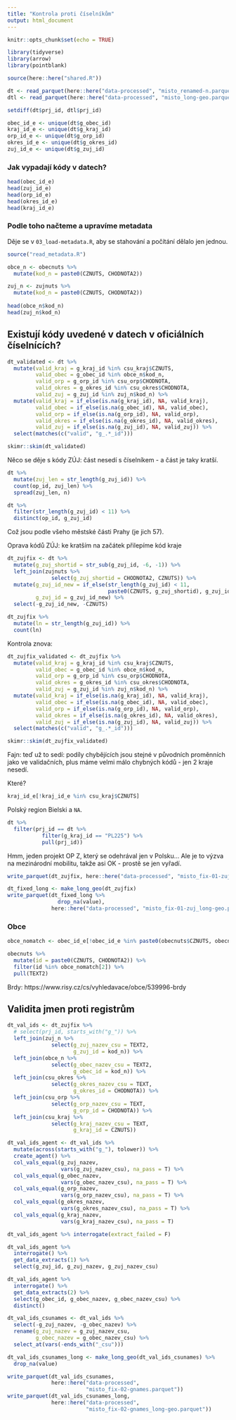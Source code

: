 ```yaml
---
title: "Kontrola proti číselníkům"
output: html_document
---
```


```r
knitr::opts_chunk$set(echo = TRUE)

library(tidyverse)
library(arrow)
library(pointblank)

source(here::here("shared.R"))
```

```r
dt <- read_parquet(here::here("data-processed", "misto_renamed-n.parquet"))
dtl <- read_parquet(here::here("data-processed", "misto_long-geo.parquet"))
```

```r
setdiff(dt$prj_id, dtl$prj_id)
```


```r
obec_id_e <- unique(dt$g_obec_id)
kraj_id_e <- unique(dt$g_kraj_id)
orp_id_e <- unique(dt$g_orp_id)
okres_id_e <- unique(dt$g_okres_id)
zuj_id_e <- unique(dt$g_zuj_id)
```


### Jak vypadají kódy v datech?

```r
head(obec_id_e)
head(zuj_id_e)
head(orp_id_e)
head(okres_id_e)
head(kraj_id_e)
```

### Podle toho načteme a upravíme metadata

Děje se v `03_load-metadata.R`, aby se stahování a počítání dělalo jen jednou.

```r
source("read_metadata.R")
```

```r
obce_n <- obecnuts %>% 
  mutate(kod_n = paste0(CZNUTS, CHODNOTA2))

zuj_n <- zujnuts %>% 
  mutate(kod_n = paste0(CZNUTS, CHODNOTA2))
  
head(obce_n$kod_n)
head(zuj_n$kod_n)
```

## Existují kódy uvedené v datech v oficiálních číselnících?

```r
dt_validated <- dt %>% 
  mutate(valid_kraj = g_kraj_id %in% csu_kraj$CZNUTS,
         valid_obec = g_obec_id %in% obce_n$kod_n,
         valid_orp = g_orp_id %in% csu_orp$CHODNOTA,
         valid_okres = g_okres_id %in% csu_okres$CHODNOTA,
         valid_zuj = g_zuj_id %in% zuj_n$kod_n) %>% 
  mutate(valid_kraj = if_else(is.na(g_kraj_id), NA, valid_kraj),
         valid_obec = if_else(is.na(g_obec_id), NA, valid_obec),
         valid_orp = if_else(is.na(g_orp_id), NA, valid_orp),
         valid_okres = if_else(is.na(g_okres_id), NA, valid_okres),
         valid_zuj = if_else(is.na(g_zuj_id), NA, valid_zuj)) %>% 
  select(matches(c("valid", "g_.*_id")))

skimr::skim(dt_validated)
```

Něco se děje s kódy ZÚJ: část nesedí s číselníkem - a část je taky kratší.

```r
dt %>% 
  mutate(zuj_len = str_length(g_zuj_id)) %>% 
  count(op_id, zuj_len) %>% 
  spread(zuj_len, n)
```

```r
dt %>% 
  filter(str_length(g_zuj_id) < 11) %>% 
  distinct(op_id, g_zuj_id) 
```
Což jsou podle všeho městské části Prahy (je jich 57).

Oprava kódů ZÚJ: ke kratším na začátek přilepíme kód kraje

```r
dt_zujfix <- dt %>% 
  mutate(g_zuj_shortid = str_sub(g_zuj_id, -6, -1)) %>% 
  left_join(zujnuts %>% 
              select(g_zuj_shortid = CHODNOTA2, CZNUTS)) %>% 
  mutate(g_zuj_id_new = if_else(str_length(g_zuj_id) < 11,
                                paste0(CZNUTS, g_zuj_shortid), g_zuj_id),
         g_zuj_id = g_zuj_id_new) %>% 
  select(-g_zuj_id_new, -CZNUTS)

dt_zujfix %>% 
  mutate(ln = str_length(g_zuj_id)) %>% 
  count(ln)
```

Kontrola znova:

```r
dt_zujfix_validated <- dt_zujfix %>% 
  mutate(valid_kraj = g_kraj_id %in% csu_kraj$CZNUTS,
         valid_obec = g_obec_id %in% obce_n$kod_n,
         valid_orp = g_orp_id %in% csu_orp$CHODNOTA,
         valid_okres = g_okres_id %in% csu_okres$CHODNOTA,
         valid_zuj = g_zuj_id %in% zuj_n$kod_n) %>% 
  mutate(valid_kraj = if_else(is.na(g_kraj_id), NA, valid_kraj),
         valid_obec = if_else(is.na(g_obec_id), NA, valid_obec),
         valid_orp = if_else(is.na(g_orp_id), NA, valid_orp),
         valid_okres = if_else(is.na(g_okres_id), NA, valid_okres),
         valid_zuj = if_else(is.na(g_zuj_id), NA, valid_zuj)) %>% 
  select(matches(c("valid", "g_.*_id")))

skimr::skim(dt_zujfix_validated)
```

Fajn: teď už to sedí: podíly chybějících jsou stejné v původních proměnních jako ve validačních, plus máme velmi málo chybných kódů - jen 2 kraje nesedí.

Které?

```r
kraj_id_e[!kraj_id_e %in% csu_kraj$CZNUTS]
```

Polský region Bielski a `NA`.

```r
dt %>% 
  filter(prj_id == dt %>% 
           filter(g_kraj_id == "PL225") %>% 
           pull(prj_id))
```

Hmm, jeden projekt OP Z, který se odehrával jen v Polsku... Ale je to výzva na mezinárodní mobilitu, takže asi OK - prostě se jen vyřadí.

```r
write_parquet(dt_zujfix, here::here("data-processed", "misto_fix-01-zuj.parquet"))
```

```r
dt_fixed_long <- make_long_geo(dt_zujfix)
write_parquet(dt_fixed_long %>% 
                drop_na(value), 
              here::here("data-processed", "misto_fix-01-zuj_long-geo.parquet"))
```

### Obce

```r
obce_nomatch <- obec_id_e[!obec_id_e %in% paste0(obecnuts$CZNUTS, obecnuts$CHODNOTA2)]
```

```r
obecnuts %>% 
  mutate(id = paste0(CZNUTS, CHODNOTA2)) %>% 
  filter(id %in% obce_nomatch[2]) %>% 
  pull(TEXT2)
```
 
 Brdy: https://www.risy.cz/cs/vyhledavace/obce/539996-brdy

## Validita jmen proti registrům

```r
dt_val_ids <- dt_zujfix %>% 
  # select(prj_id, starts_with("g_")) %>% 
  left_join(zuj_n %>% 
              select(g_zuj_nazev_csu = TEXT2, 
                     g_zuj_id = kod_n)) %>% 
  left_join(obce_n %>% 
              select(g_obec_nazev_csu = TEXT2, 
                     g_obec_id = kod_n)) %>% 
  left_join(csu_okres %>% 
              select(g_okres_nazev_csu = TEXT, 
                     g_okres_id = CHODNOTA)) %>% 
  left_join(csu_orp %>% 
              select(g_orp_nazev_csu = TEXT, 
                     g_orp_id = CHODNOTA)) %>% 
  left_join(csu_kraj %>% 
              select(g_kraj_nazev_csu = TEXT, 
                     g_kraj_id = CZNUTS))
```

```r
dt_val_ids_agent <- dt_val_ids %>% 
  mutate(across(starts_with("g_"), tolower)) %>% 
  create_agent() %>% 
  col_vals_equal(g_zuj_nazev, 
                 vars(g_zuj_nazev_csu), na_pass = T) %>% 
  col_vals_equal(g_obec_nazev, 
                 vars(g_obec_nazev_csu), na_pass = T) %>% 
  col_vals_equal(g_orp_nazev, 
                 vars(g_orp_nazev_csu), na_pass = T) %>% 
  col_vals_equal(g_okres_nazev, 
                 vars(g_okres_nazev_csu), na_pass = T) %>% 
  col_vals_equal(g_kraj_nazev, 
                 vars(g_kraj_nazev_csu), na_pass = T)
```

```r
dt_val_ids_agent %>% interrogate(extract_failed = F)
```

```r
dt_val_ids_agent %>% 
  interrogate() %>% 
  get_data_extracts(1) %>% 
  select(g_zuj_id, g_zuj_nazev, g_zuj_nazev_csu)
```
```r
dt_val_ids_agent %>% 
  interrogate() %>% 
  get_data_extracts(2) %>% 
  select(g_obec_id, g_obec_nazev, g_obec_nazev_csu) %>% 
  distinct()
```
```r
dt_val_ids_csunames <- dt_val_ids %>% 
  select(-g_zuj_nazev, -g_obec_nazev) %>% 
  rename(g_zuj_nazev = g_zuj_nazev_csu,
         g_obec_nazev = g_obec_nazev_csu) %>% 
  select_at(vars(-ends_with("_csu")))

dt_val_ids_csunames_long <- make_long_geo(dt_val_ids_csunames) %>% 
  drop_na(value)
```

```r
write_parquet(dt_val_ids_csunames, 
              here::here("data-processed", 
                         "misto_fix-02-gnames.parquet"))
write_parquet(dt_val_ids_csunames_long, 
              here::here("data-processed",
                         "misto_fix-02-gnames_long-geo.parquet"))
```


